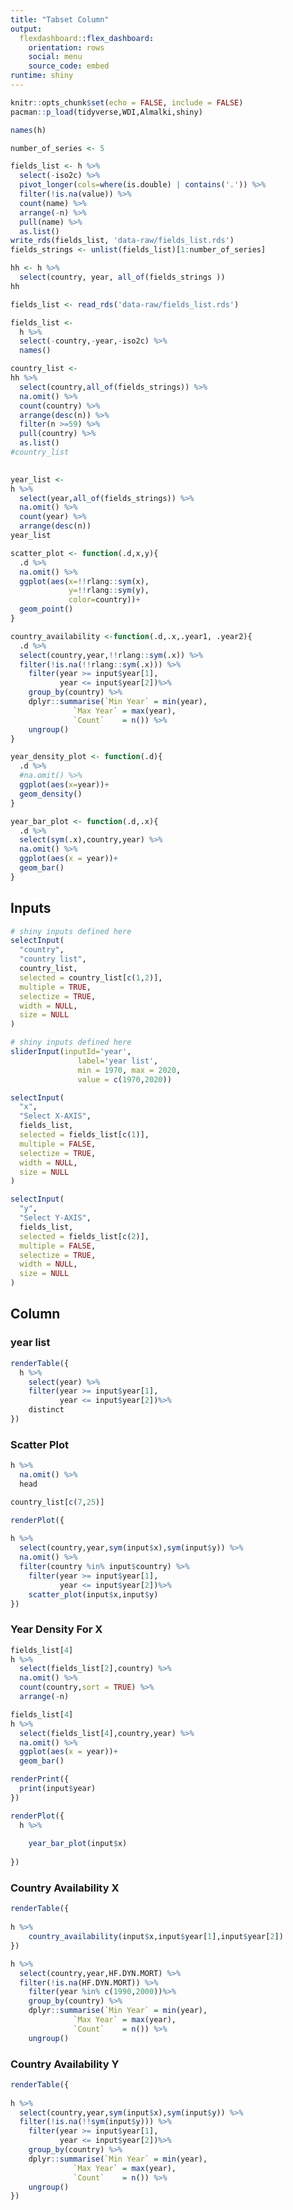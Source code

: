 ```yaml
---
title: "Tabset Column"
output: 
  flexdashboard::flex_dashboard:
    orientation: rows
    social: menu
    source_code: embed
runtime: shiny
---
```


```r
knitr::opts_chunk$set(echo = FALSE, include = FALSE)
pacman::p_load(tidyverse,WDI,Almalki,shiny)
```

```r
names(h)
```
```r
number_of_series <- 5
```


```r
fields_list <- h %>% 
  select(-iso2c) %>% 
  pivot_longer(cols=where(is.double) | contains('.')) %>% 
  filter(!is.na(value)) %>% 
  count(name) %>% 
  arrange(-n) %>% 
  pull(name) %>% 
  as.list()
write_rds(fields_list, 'data-raw/fields_list.rds')
fields_strings <- unlist(fields_list)[1:number_of_series]
```

```r
hh <- h %>% 
  select(country, year, all_of(fields_strings ))
hh
```

```r
fields_list <- read_rds('data-raw/fields_list.rds')
```

```r
fields_list <- 
  h %>% 
  select(-country,-year,-iso2c) %>% 
  names()
```

```r
country_list <- 
hh %>%
  select(country,all_of(fields_strings)) %>% 
  na.omit() %>% 
  count(country) %>%
  arrange(desc(n)) %>% 
  filter(n >=59) %>% 
  pull(country) %>% 
  as.list()
#country_list
  


```

```r
year_list <- 
h %>%
  select(year,all_of(fields_strings)) %>% 
  na.omit() %>% 
  count(year) %>% 
  arrange(desc(n))
year_list
```




```r
scatter_plot <- function(.d,x,y){
  .d %>% 
  na.omit() %>% 
  ggplot(aes(x=!!rlang::sym(x),
             y=!!rlang::sym(y), 
             color=country))+
  geom_point()
}
```
```r
country_availability <-function(.d,.x,.year1, .year2){
  .d %>% 
  select(country,year,!!rlang::sym(.x)) %>% 
  filter(!is.na(!!rlang::sym(.x))) %>% 
    filter(year >= input$year[1],
           year <= input$year[2])%>% 
    group_by(country) %>% 
    dplyr::summarise(`Min Year` = min(year),
              `Max Year` = max(year),
              `Count`    = n()) %>% 
    ungroup()
}
```


```r
year_density_plot <- function(.d){
  .d %>% 
  #na.omit() %>% 
  ggplot(aes(x=year))+
  geom_density()
}
```

```r
year_bar_plot <- function(.d,.x){
  .d %>% 
  select(sym(.x),country,year) %>% 
  na.omit() %>% 
  ggplot(aes(x = year))+
  geom_bar()
}
```


Inputs {.sidebar}
-------------------------------------


```r
# shiny inputs defined here
selectInput(
  "country",
  "country list",
  country_list,
  selected = country_list[c(1,2)],
  multiple = TRUE,
  selectize = TRUE,
  width = NULL,
  size = NULL
)
```   

```r
# shiny inputs defined here
sliderInput(inputId='year',
               label='year list',
               min = 1970, max = 2020,
               value = c(1970,2020))

```

```r
selectInput(
  "x",
  "Select X-AXIS",
  fields_list,
  selected = fields_list[c(1)],
  multiple = FALSE,
  selectize = TRUE,
  width = NULL,
  size = NULL
)
```

```r
selectInput(
  "y",
  "Select Y-AXIS",
  fields_list,
  selected = fields_list[c(2)],
  multiple = FALSE,
  selectize = TRUE,
  width = NULL,
  size = NULL
)
```


   
Column {.tabset}
-------------------------------------

### year list

```r
renderTable({
  h %>% 
    select(year) %>% 
    filter(year >= input$year[1],
           year <= input$year[2])%>% 
    distinct
})
```

### Scatter Plot

```r
h %>% 
  na.omit() %>% 
  head
```

```r
country_list[c(7,25)]
```


```r
renderPlot({
  
h %>% 
  select(country,year,sym(input$x),sym(input$y)) %>% 
  na.omit() %>% 
  filter(country %in% input$country) %>% 
    filter(year >= input$year[1],
           year <= input$year[2])%>% 
    scatter_plot(input$x,input$y)
})
```   



### Year Density For X

```r
fields_list[4]
h %>% 
  select(fields_list[2],country) %>% 
  na.omit() %>% 
  count(country,sort = TRUE) %>% 
  arrange(-n)
```

```r
fields_list[4]
h %>% 
  select(fields_list[4],country,year) %>% 
  na.omit() %>% 
  ggplot(aes(x = year))+
  geom_bar()
```


```r
renderPrint({
  print(input$year)
})
```
    
```r
renderPlot({
  h %>% 
    
    year_bar_plot(input$x)
  
})
```

### Country Availability X

```r
renderTable({
  
h %>% 
    country_availability(input$x,input$year[1],input$year[2])
})
```

```r
h %>% 
  select(country,year,HF.DYN.MORT) %>% 
  filter(!is.na(HF.DYN.MORT)) %>% 
    filter(year %in% c(1990,2000))%>%
    group_by(country) %>% 
    dplyr::summarise(`Min Year` = min(year),
              `Max Year` = max(year),
              `Count`    = n()) %>% 
    ungroup()
```


### Country Availability Y

```r
renderTable({
  
h %>% 
  select(country,year,sym(input$x),sym(input$y)) %>% 
  filter(!is.na(!!sym(input$y))) %>% 
    filter(year >= input$year[1],
           year <= input$year[2])%>% 
    group_by(country) %>% 
    dplyr::summarise(`Min Year` = min(year),
              `Max Year` = max(year),
              `Count`    = n()) %>% 
    ungroup()
})
```

